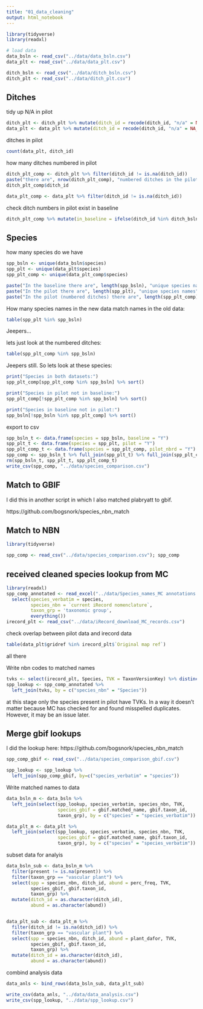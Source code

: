 ```yaml
---
title: "01_data_cleaning"
output: html_notebook
---
```



```r
library(tidyverse)
library(readxl)
```



```r
# load data
data_bsln <- read_csv("../data/data_bsln.csv")
data_plt <- read_csv("../data/data_plt.csv")

ditch_bsln <- read_csv("../data/ditch_bsln.csv")
ditch_plt <- read_csv("../data/ditch_plt.csv")
```

## Ditches

tidy up N/A in pilot
```r
ditch_plt <- ditch_plt %>% mutate(ditch_id = recode(ditch_id, "n/a" = NA_character_))
data_plt <- data_plt %>% mutate(ditch_id = recode(ditch_id, "n/a" = NA_character_))
```

ditches in pilot
```r
count(data_plt, ditch_id)
```


how many ditches numbered in pilot
```r
ditch_plt_comp <- ditch_plt %>% filter(ditch_id != is.na(ditch_id))
paste("there are", nrow(ditch_plt_comp), "numbered ditches in the pilot data")
ditch_plt_comp$ditch_id
```

```r
data_plt_comp <- data_plt %>% filter(ditch_id != is.na(ditch_id))
```


check ditch numbers in pilot exist in baseline
```r
ditch_plt_comp %>% mutate(in_baseline = ifelse(ditch_id %in% ditch_bsln$ditch_id, "1", "0")) %>% count(in_baseline)
```

## Species

how many species do we have

```r
spp_bsln <- unique(data_bsln$species)
spp_plt <- unique(data_plt$species)
spp_plt_comp <- unique(data_plt_comp$species)

paste("In the baseline there are", length(spp_bsln), "unique species names")
paste("In the pilot there are", length(spp_plt), "unique species names")
paste("In the pilot (numbered ditches) there are", length(spp_plt_comp), "unique species names")
```


How many species names in the new data match names in the old data:

```r
table(spp_plt %in% spp_bsln)
```
Jeepers...

lets just look at the numbered ditches: 
```r
table(spp_plt_comp %in% spp_bsln)
```

Jeepers still.  So lets look at these species:

```r
print("Species in both datasets:")
spp_plt_comp[spp_plt_comp %in% spp_bsln] %>% sort()
```

```r
print("Species in pilot not in baseline:")
spp_plt_comp[!spp_plt_comp %in% spp_bsln] %>% sort()
```

```r
print("Species in baseline not in pilot:")
spp_bsln[!spp_bsln %in% spp_plt_comp] %>% sort()
```

export to csv
```r
spp_bsln_t <- data.frame(species = spp_bsln, baseline = "Y")
spp_plt_t <- data.frame(species = spp_plt, pilot = "Y")
spp_plt_comp_t <- data.frame(species = spp_plt_comp, pilot_nbrd = "Y")
spp_comp <- spp_bsln_t %>% full_join(spp_plt_t) %>% full_join(spp_plt_comp_t) %>% arrange(species)
rm(spp_bsln_t, spp_plt_t, spp_plt_comp_t)
write_csv(spp_comp, "../data/species_comparison.csv")
```
## Match to GBIF

I did this in another script in which I also matched plabryatt to gbif. 

https://github.com/bogsnork/species_nbn_match 


## Match to NBN


```r
library(tidyverse)
```



```r
spp_comp <- read_csv("../data/species_comparison.csv"); spp_comp
```

## received cleaned species lookup from MC


```r
library(readxl)
spp_comp_annotated <- read_excel("../data/Species_names_MC annotations.xlsx") %>% 
  select(species_verbatim = species, 
         species_nbn = `current iRecord nomenclature`, 
         taxon_grp = 'taxonomic group',
         everything())
irecord_plt <- read_csv("../data/iRecord_download_MC_records.csv")
```



check overlap between pilot data and irecord data
```r
table(data_plt$gridref %in% irecord_plt$`Original map ref`)
```
all there

Write nbn codes to matched names

```r
tvks <- select(irecord_plt, Species, TVK = TaxonVersionKey) %>% distinct()
spp_lookup <- spp_comp_annotated %>% 
  left_join(tvks, by = c("species_nbn" = "Species"))
```

at this stage only the species present in pilot have TVKs.  In a way it doesn't matter because MC has checked for and found misspelled duplicates.  However, it may be an issue later.  



## Merge gbif lookups 
I did the lookup here: https://github.com/bogsnork/species_nbn_match 

```r
spp_comp_gbif <- read_csv("../data/species_comparison_gbif.csv")
```

```r
spp_lookup <- spp_lookup %>% 
  left_join(spp_comp_gbif, by=c("species_verbatim" = "species"))
```





Write matched names to data

```r
data_bsln_m <- data_bsln %>% 
  left_join(select(spp_lookup, species_verbatim, species_nbn, TVK, 
                   species_gbif = gbif.matched_name, gbif.taxon_id, 
                   taxon_grp), by = c("species" = "species_verbatim"))

data_plt_m <- data_plt %>% 
  left_join(select(spp_lookup, species_verbatim, species_nbn, TVK,
                   species_gbif = gbif.matched_name, gbif.taxon_id,  
                   taxon_grp), by = c("species" = "species_verbatim"))
```

subset data for analyis
```r
data_bsln_sub <- data_bsln_m %>% 
  filter(present != is.na(present)) %>% 
  filter(taxon_grp == "vascular plant") %>% 
  select(spp = species_nbn, ditch_id, abund = perc_freq, TVK,
         species_gbif, gbif.taxon_id,
         taxon_grp) %>% 
  mutate(ditch_id = as.character(ditch_id), 
         abund = as.character(abund))


data_plt_sub <- data_plt_m %>% 
  filter(ditch_id != is.na(ditch_id)) %>% 
  filter(taxon_grp == "vascular plant") %>% 
  select(spp = species_nbn, ditch_id, abund = plant_dafor, TVK,
         species_gbif, gbif.taxon_id, 
         taxon_grp) %>% 
  mutate(ditch_id = as.character(ditch_id), 
         abund = as.character(abund))

```

combind analysis data
```r
data_anls <- bind_rows(data_bsln_sub, data_plt_sub)
```






```r
write_csv(data_anls, "../data/data_analysis.csv")
write_csv(spp_lookup, "../data/spp_lookup.csv")
```





